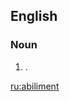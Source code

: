 ==English==

===Noun===
{{en-noun}}

# {{context|obsolete}} {{alternate form of|habiliment}}.

[[ru:abiliment]]